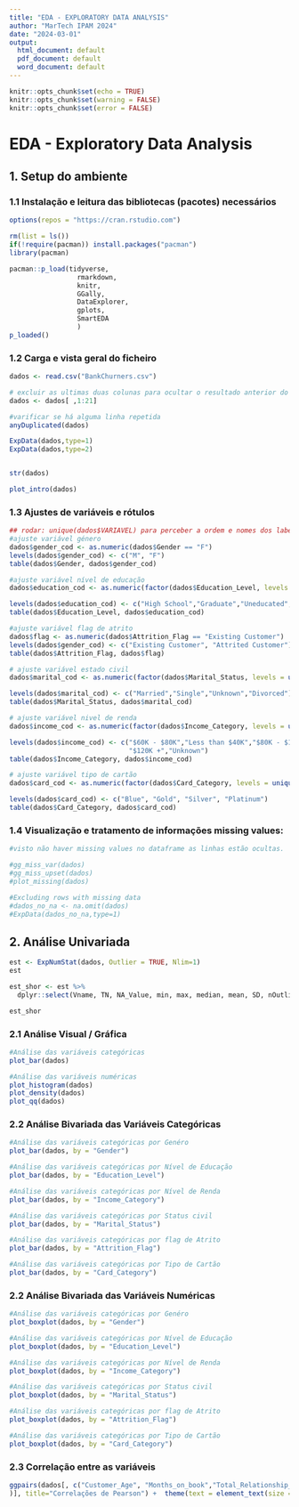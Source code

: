 ---
title: "EDA - EXPLORATORY DATA ANALYSIS"
author: "MarTech IPAM 2024"
date: "2024-03-01"
output:
  html_document: default
  pdf_document: default
  word_document: default
---

```{r setup, }
knitr::opts_chunk$set(echo = TRUE)
knitr::opts_chunk$set(warning = FALSE)
knitr::opts_chunk$set(error = FALSE)


```

# EDA - Exploratory Data Analysis  

## 1. Setup do ambiente

### 1.1 Instalação e leitura das bibliotecas (pacotes) necessários
```{r}

options(repos = "https://cran.rstudio.com")

rm(list = ls())
if(!require(pacman)) install.packages("pacman")
library(pacman)

pacman::p_load(tidyverse,
                 rmarkdown, 
                 knitr, 
                 GGally, 
                 DataExplorer,
                 gplots,
                 SmartEDA
                 )
p_loaded()

```

### 1.2 Carga e vista geral do ficheiro

```{r}


dados <- read.csv("BankChurners.csv")

# excluir as ultimas duas colunas para ocultar o resultado anterior do projeto
dados <- dados[ ,1:21] 

#varificar se há alguma linha repetida
anyDuplicated(dados)

ExpData(dados,type=1) 
ExpData(dados,type=2) 


str(dados) 

plot_intro(dados)
```

### 1.3 Ajustes de variáveis e rótulos
```{r}
## rodar: unique(dados$VARIAVEL) para perceber a ordem e nomes dos labels
#ajuste variável género
dados$gender_cod <- as.numeric(dados$Gender == "F")
levels(dados$gender_cod) <- c("M", "F")
table(dados$Gender, dados$gender_cod)

#ajuste variável nível de educação
dados$education_cod <- as.numeric(factor(dados$Education_Level, levels = unique(dados$Education_Level)))

levels(dados$education_cod) <- c("High School","Graduate","Uneducated","Unknown","College","Post-Graduate","Doctorate")
table(dados$Education_Level, dados$education_cod)

#ajuste variável flag de atrito
dados$flag <- as.numeric(dados$Attrition_Flag == "Existing Customer")
levels(dados$gender_cod) <- c("Existing Customer", "Attrited Customer")
table(dados$Attrition_Flag, dados$flag)

# ajuste variável estado civil
dados$marital_cod <- as.numeric(factor(dados$Marital_Status, levels = unique(dados$Marital_Status)))

levels(dados$marital_cod) <- c("Married","Single","Unknown","Divorced")
table(dados$Marital_Status, dados$marital_cod)

# ajuste variável nivel de renda
dados$income_cod <- as.numeric(factor(dados$Income_Category, levels = unique(dados$Income_Category)))

levels(dados$income_cod) <- c("$60K - $80K","Less than $40K","$80K - $120K",  "$40K - $60K",
                              "$120K +","Unknown")
table(dados$Income_Category, dados$income_cod)

# ajuste variável tipo de cartão
dados$card_cod <- as.numeric(factor(dados$Card_Category, levels = unique(dados$Card_Category)))

levels(dados$card_cod) <- c("Blue", "Gold", "Silver", "Platinum")
table(dados$Card_Category, dados$card_cod)


```

### 1.4 Visualização e tratamento de informações missing values:  
```{r}
#visto não haver missing values no dataframe as linhas estão ocultas.

#gg_miss_var(dados)
#gg_miss_upset(dados) 
#plot_missing(dados)

#Excluding rows with missing data
#dados_no_na <- na.omit(dados)
#ExpData(dados_no_na,type=1)

```

## 2. Análise Univariada

```{r}
est <- ExpNumStat(dados, Outlier = TRUE, Nlim=1)
est

est_shor <- est %>%
  dplyr::select(Vname, TN, NA_Value, min, max, median, mean, SD, nOutliers)

est_shor

```



### 2.1 Análise Visual / Gráfica
```{r}
#Análise das variáveis categóricas
plot_bar(dados)

#Análise das variáveis numéricas
plot_histogram(dados)
plot_density(dados)
plot_qq(dados)

```

### 2.2 Análise Bivariada das Variáveis Categóricas
```{r}
#Análise das variáveis categóricas por Genéro
plot_bar(dados, by = "Gender")

#Análise das variáveis categóricas por Nível de Educação
plot_bar(dados, by = "Education_Level")

#Análise das variáveis categóricas por Nível de Renda
plot_bar(dados, by = "Income_Category")

#Análise das variáveis categóricas por Status civil
plot_bar(dados, by = "Marital_Status")

#Análise das variáveis categóricas por flag de Atrito
plot_bar(dados, by = "Attrition_Flag")

#Análise das variáveis categóricas por Tipo de Cartão
plot_bar(dados, by = "Card_Category")
```

### 2.2 Análise Bivariada das Variáveis Numéricas
```{r}
#Análise das variáveis categóricas por Genéro
plot_boxplot(dados, by = "Gender")

#Análise das variáveis categóricas por Nível de Educação
plot_boxplot(dados, by = "Education_Level")

#Análise das variáveis categóricas por Nível de Renda
plot_boxplot(dados, by = "Income_Category")

#Análise das variáveis categóricas por Status civil
plot_boxplot(dados, by = "Marital_Status")

#Análise das variáveis categóricas por flag de Atrito
plot_boxplot(dados, by = "Attrition_Flag")

#Análise das variáveis categóricas por Tipo de Cartão
plot_boxplot(dados, by = "Card_Category")
```

### 2.3 Correlação entre as variáveis
```{r}

ggpairs(dados[, c("Customer_Age", "Months_on_book","Total_Relationship_Count", "Months_Inactive_12_mon","Contacts_Count_12_mon","Credit_Limit","Total_Revolving_Bal",      "Avg_Open_To_Buy","Total_Amt_Chng_Q4_Q1","Total_Trans_Amt"  ,"Total_Trans_Ct",           "Total_Ct_Chng_Q4_Q1","Avg_Utilization_Ratio"
)], title="Correlações de Pearson") +  theme(text = element_text(size = 6))



  
```





